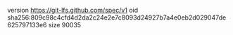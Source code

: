 version https://git-lfs.github.com/spec/v1
oid sha256:809c98c4cfd4d2da2c24e2e7c8093d24927b7a4e0eb2d029047de625797133e6
size 90035

